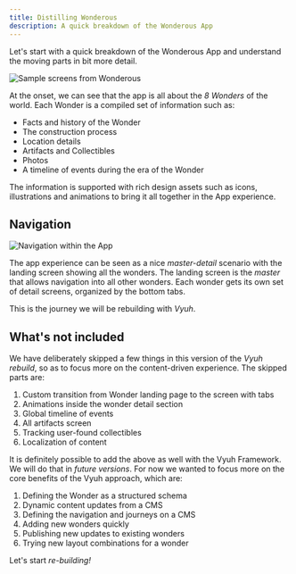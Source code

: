 ```yaml
---
title: Distilling Wonderous
description: A quick breakdown of the Wonderous App
---
```


Let's start with a quick breakdown of the Wonderous App and understand the
moving parts in bit more detail.

![Sample screens from Wonderous](images/wonderous-original-screens.png)

At the onset, we can see that the app is all about the _8 Wonders_ of the world.
Each Wonder is a compiled set of information such as:

- Facts and history of the Wonder
- The construction process
- Location details
- Artifacts and Collectibles
- Photos
- A timeline of events during the era of the Wonder

The information is supported with rich design assets such as icons,
illustrations and animations to bring it all together in the App experience.

## Navigation

![Navigation within the App](images/wonderous-original-navigation.png)

The app experience can be seen as a nice _master-detail_ scenario with the
landing screen showing all the wonders. The landing screen is the _master_ that
allows navigation into all other wonders. Each wonder gets its own set of detail
screens, organized by the bottom tabs.

This is the journey we will be rebuilding with _Vyuh_.

## What's not included

We have deliberately skipped a few things in this version of the _Vyuh rebuild_,
so as to focus more on the content-driven experience. The skipped parts are:

1. Custom transition from Wonder landing page to the screen with tabs
2. Animations inside the wonder detail section
3. Global timeline of events
4. All artifacts screen
5. Tracking user-found collectibles
6. Localization of content

It is definitely possible to add the above as well with the Vyuh Framework. We
will do that in _future versions_. For now we wanted to focus more on the core
benefits of the Vyuh approach, which are:

1. Defining the Wonder as a structured schema
2. Dynamic content updates from a CMS
3. Defining the navigation and journeys on a CMS
4. Adding new wonders quickly
5. Publishing new updates to existing wonders
6. Trying new layout combinations for a wonder

Let's start _re-building!_
